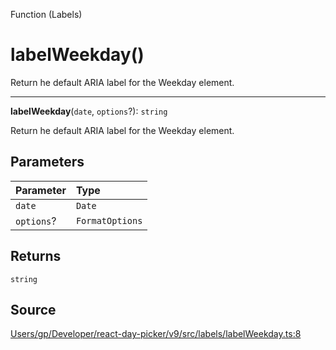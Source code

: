 <SectionTitle>Function (Labels)</SectionTitle>

# labelWeekday()

<Description>
Return he default ARIA label for the Weekday element.
</Description>

---

<a id="undefined" name="undefined"></a>

<SignatureMemberIdentifier>**labelWeekday**(`date`, `options`?): `string`</SignatureMemberIdentifier>

Return he default ARIA label for the Weekday element.

## Parameters

| Parameter | Type |
| :------ | :------ |
| `date` | `Date` |
| `options`? | `FormatOptions` |

## Returns

`string`

## Source

[Users/gp/Developer/react-day-picker/v9/src/labels/labelWeekday.ts:8](https://github.com/gpbl/react-day-picker/blob/next/src/labels/labelWeekday.ts#L8)
